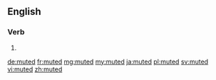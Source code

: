 ==English==

===Verb===
{{head|en}}

# {{en-past of|mute}}

[[de:muted]]
[[fr:muted]]
[[mg:muted]]
[[my:muted]]
[[ja:muted]]
[[pl:muted]]
[[sv:muted]]
[[vi:muted]]
[[zh:muted]]